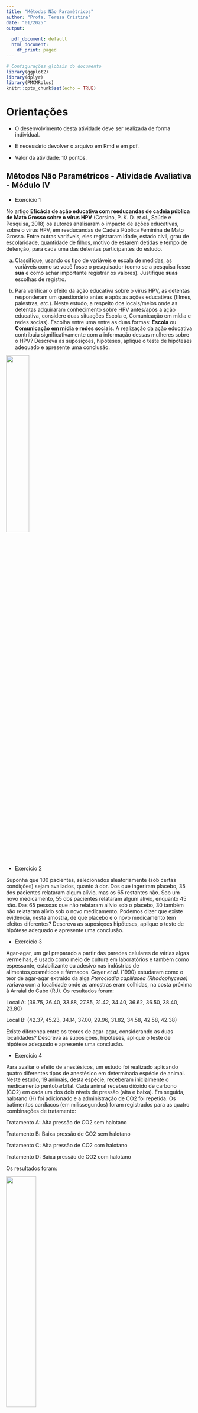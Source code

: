 ```yaml
---
title: "Métodos Não Paramétricos"
author: "Profa. Teresa Cristina"
date: "01/2025"
output:
  
  pdf_document: default
  html_document:
    df_print: paged
---
```


```r
# Configurações globais do documento
library(ggplot2)
library(dplyr)
library(PMCMRplus)
knitr::opts_chunk$set(echo = TRUE)
```


# Orientações

- O desenvolvimento desta atividade deve ser realizada de forma individual. 

- É necessário devolver o arquivo em Rmd e em pdf. 

- Valor da atividade: 10 pontos. 

\vspace{1cm}

## Métodos Não Paramétricos - Atividade Avaliativa - Módulo IV

\vspace{1cm} 

* Exercício 1

No artigo 
**Eficácia de ação educativa com reeducandas de cadeia pública de Mato Grosso sobre o vírus HPV** 
(Corsino, P. K. D. *et al.*, Saúde e Pesquisa, 2018) os autores analisaram o impacto de ações educativas, sobre o vírus HPV, em reeducandas de Cadeia Pública Feminina de Mato Grosso. Entre outras variáveis, eles registraram idade, estado civil, grau de escolaridade, quantidade de filhos, motivo de estarem detidas e tempo de detenção, para cada uma das detentas participantes do estudo. 

a) Classifique, usando os tipo de variáveis e escala de medidas, as variáveis como se você fosse o pesquisador (como se a pesquisa fosse **sua** e como achar importante registrar os valores). Justifique **suas** escolhas de registro. 

b) Para verificar o efeito da ação educativa sobre o vírus HPV, as detentas responderam um questionário antes e após as ações educativas (filmes, palestras, *etc.*). Neste estudo, a respeito dos locais/meios onde as detentas adquiraram conhecimento sobre HPV antes/após a ação educativa, considere duas situações Escola e, Comunicação em mídia e redes socias). Escolha entre uma entre as duas formas: 
**Escola** ou **Comunicação em mídia e redes sociais**. A realização da ação educativa contribuiu significativamente com a informação dessas mulheres sobre o HPV? Descreva as suposiçoes, hipóteses, aplique o teste de hipóteses adequado e apresente uma conclusão.

![](/Users/cris/Google Drive/miscelania/curso especializacao UFG/Atividade avaliativa/exercicio_1_prova.png){width=35%}


\newpage

* Exercício 2

Suponha que 100 pacientes, selecionados aleatoriamente (sob certas condições) sejam avaliados, quanto à dor. Dos que ingeriram placebo, 35 dos pacientes relataram algum alívio, mas os 65 restantes não. Sob um novo medicamento, 55 dos pacientes relataram algum alívio, enquanto 45 não. Das 65 pessoas que não relataram alívio sob o placebo, 30 também não relataram alívio sob o novo medicamento. Podemos dizer que existe evidência, nesta amostra, de que placebo e o novo medicamento tem efeitos diferentes? Descreva as suposiçoes hipóteses, aplique o teste de hipótese adequado e apresente uma conclusão.

\newpage

* Exercício 3

Agar-agar, um gel preparado a partir das paredes celulares de várias algas vermelhas, é usado como meio de cultura em laboratórios e também como espessante, estabilizante ou adesivo nas indústrias de alimentos,cosméticos e fármacos. Geyer *et al.* (1990) estudaram como o teor de agar-agar extraído da alga *Pterocladia capillacea (Rhodophyceae)* variava com a localidade onde as amostras eram colhidas, na costa próxima à Arraial do Cabo (RJ). Os resultados foram:

Local A: (39.75, 36.40, 33.88, 27.85, 31.42, 34.40, 36.62, 36.50, 38.40, 23.80)

Local B: (42.37, 45.23, 34.14, 37.00, 29.96, 31.82, 34.58, 42.58, 42.38)

Existe diferença entre os teores de agar-agar, considerando as duas localidades? Descreva as suposições, hipóteses, aplique o teste de hipótese adequado e apresente uma conclusão.

\newpage

* Exercício 4 

Para avaliar o efeito de anestésicos, um estudo foi realizado aplicando quatro diferentes tipos de anestésico em determinada espécie de animal. Neste estudo, 19 animais, desta espécie, receberam inicialmente o medicamento pentobarbital. Cada animal recebeu dióxido de carbono (CO2) em cada um dos dois níveis de pressão (alta e baixa). Em seguida, halotano (H) foi adicionado e a administração de CO2 foi repetida. Os batimentos cardíacos (em milissegundos) foram registrados para as quatro combinações de tratamento:

Tratamento A: Alta pressão de CO2 sem halotano

Tratamento B: Baixa pressão de CO2 sem halotano

Tratamento C: Alta pressão de CO2 com halotano

Tratamento D: Baixa pressão de CO2 com halotano

Os resultados foram:

![](/Users/cris/Google Drive/miscelania/curso especializacao UFG/Atividade avaliativa/exercicio4_prova.png){width=40%}
</center>

(como descrito em Johnson, R. A.; Wichern, D. W. "Applied multivariate statistical analysis", 2002).

a) Apresente uma análise descritiva (tipos e variáveis envolvidas, gráficos e medidas resumo).

b) Sob a abordagem não paramétrica, é possível afirmar, nesta amostra, que os diferentes tipos de anestésicos sao semelhantes? Se sim, quais pares apresentam resultados diferentes? Descreva as suposições, hipóteses, aplique o teste de hipótese adequado e apresente uma conclusão.
    